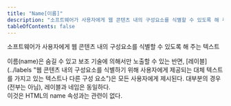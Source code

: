 ```yaml
---
title: "Name[이름]"
description: "소프트웨어가 사용자에게 웹 콘텐츠 내의 구성요소를 식별할 수 있도록 해 주는 텍스트"
tableOfContents: false
---
```



소프트웨어가 사용자에게 웹 콘텐츠 내의 구성요소를 식별할 수 있도록 해 주는 텍스트


<Aside title="참고 1">
이름(name)은 숨길 수 있고 보조 기술에 의해서만 노출할 수 있는 반면, [레이블](../labels "웹 콘텐츠 내의 구성요소를 식별하기 위해 사용자에게 제공되는 대체 텍스트를 가지고 있는 텍스트나 다른 구성 요소")은 모든 사용자에게 제시된다. 대부분의 경우(전부는 아님), 레이블과 네임은 동일하다.
</Aside>

<Aside title="참고 2">
이것은 HTML의 name 속성과는 관련이 없다.
</Aside>
